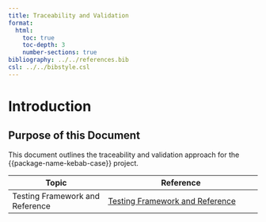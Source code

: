 ```yaml
---
title: Traceability and Validation
format:
  html:
    toc: true
    toc-depth: 3
    number-sections: true
bibliography: ../../references.bib
csl: ../../bibstyle.csl
---
```


# Introduction {#sec-introduction}

## Purpose of this Document {#sec-purpose}

This document outlines the traceability and validation approach for the {{package-name-kebab-case}} project.

| Topic | Reference |
|-------|-----------|
| Testing Framework and Reference | [Testing Framework and Reference](testing.qmd) |
